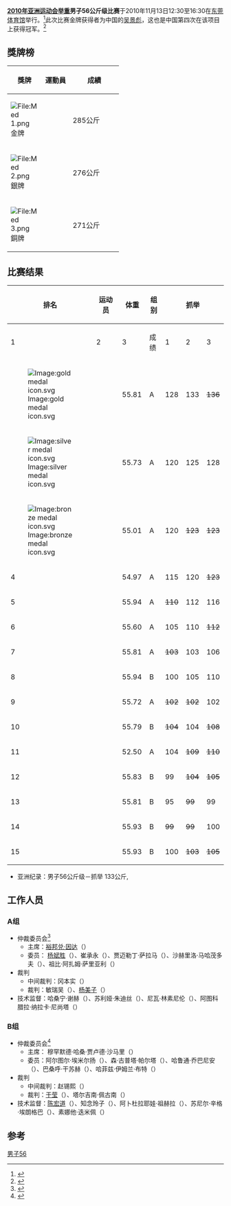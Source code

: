 {{2010年亚运会举重}}
'''[[2010年亚洲运动会|2010年亚洲运动会]][[2010年亚洲运动会举重比赛|举重]]男子56公斤级比赛'''于2010年11月13日12:30至16:30在[[东莞体育馆|东莞体育馆]]举行。<ref>{{Cite web |url=http://www.gz2010.cn/info/ENG_ENG/WL/WLR173A_WLM056056A@@@@@@@ENG.html |title=Men's 56 kg Results |accessdate=2010-11-19 |archive-date=2011-02-22 |archive-url=https://web.archive.org/web/20110222031842/http://www.gz2010.cn/info/ENG_ENG/WL/WLR173A_WLM056056A@@@@@@@ENG.html |dead-url=no }}</ref>此次比赛金牌获得者为中国的[[吴景彪|吴景彪]]，这也是中国第四次在该项目上获得冠军。<ref>{{cite web |url=http://gz2010.sohu.com/20101113/n277599036.shtml |language=zh-cn |title=男子56KG吴景彪夺亚运举重首金 抓举破亚洲纪录 |publisher=搜狐网 |date=2010-11-13|accessdate=2010-11-19 |archive-date=2021-01-11 |archive-url=https://web.archive.org/web/20210111014309/http://gz2010.sohu.com/20101113/n277599036.shtml |dead-url=no }}</ref>

==獎牌榜==
{| class="wikitable" style="font-size:90%;" width=400
|- bgcolor="#efefef"
! width=60| 獎牌
! 運動員
! width=100| 成績
|-
| bgcolor="gold" | [[File:Med_1.png|File:Med 1.png]] 金牌
| {{flagIOC2athlete|[[吴景彪|吴景彪]]|CHN|2010年亞洲運動會}} || 285公斤
|-
| bgcolor="silver" | [[File:Med_2.png|File:Med 2.png]] 銀牌
| {{flagIOC2athlete|[[車金鐵|車金鐵]]|PRK|2010年亞洲運動會}} || 276公斤
|-
| bgcolor="cc9966" | [[File:Med_3.png|File:Med 3.png]] 銅牌
| {{flagIOC2athlete|[[查迪·塞蒂亞迪|查迪·塞蒂亞迪]]|INA|2010年亞洲運動會}} || 271公斤
|}

==比赛结果==
{|class = "wikitable" style="font-size:90%; text-align:center"
! rowspan=2 width=40|排名
! rowspan=2 width=250|运动员
! rowspan=2 width=60|体重
! rowspan=2 width=40|组别
!colspan=4| 抓举
!colspan=4| 挺举
!rowspan=2 width=60| 总成绩
|-
! width=40|1
! width=40|2
! width=40|3
! width=55|成绩
! width=40|1
! width=40|2
! width=40|3
! width=55|成绩
|-
|[[Image:gold_medal_icon.svg|Image:gold medal icon.svg]]
|align=left| {{flagIOC2athlete|[[吴景彪|吴景彪]]|CHN|2010年亚洲运动会}} || 55.81 || A || 128 || 133 || <s>136</s> || 133 || 152 || <s>160</s> || <s>160</s> || 152 || 285
|-
|[[Image:silver_medal_icon.svg|Image:silver medal icon.svg]]
|align=left| {{flagIOC2athlete|[[车金铁|车金铁]]|PRK|2010年亚洲运动会}} || 55.73 || A || 120 || 125 || 128 || 128 || <s>145</s> || 145 || 148 || 148 || 276
|-
|[[Image:bronze_medal_icon.svg|Image:bronze medal icon.svg]]
|align=left| {{flagIOC2athlete|[[查迪·塞蒂亚迪|查迪·塞蒂亚迪]]|INA|2010年亚洲运动会}} || 55.01 || A || 120 || <s>123</s> || <s>123</s> || 120 || <s>146</s> || 146 || 151 || 151 || 271
|-
| 4
|align=left| {{flagIOC2athlete|[[比艾漂亨|比艾漂亨]]|MYA|2010年亚洲运动会}} || 54.97 || A || 115 || 120 || <s>123</s> || 120 || 145 || <s>150</s> || <s>151</s> || 145 || 265
|-
| 5
|align=left| {{flagIOC2athlete|[[陈黎国全|陈黎国全]]|VIE|2010年亚洲运动会}} || 55.94 || A || <s>110</s> || 112 || 116 || 116 || 142 || 145 || <s>151</s> || 145 || 261
|-
| 6
|align=left| {{flagIOC2athlete|[[内斯托·科洛尼亚|内斯托·科洛尼亚]]|PHI|2010年亚洲运动会}} || 55.60 || A || 105 || 110 || <s>112</s> || 110 || 138 || <s>142</s> || 145 || 145 || 255
|-
| 7
|align=left| {{flagIOC2athlete|[[山田政晴|山田政晴]]|JPN|2010年亚洲运动会}} || 55.81 || A || <s>103</s> || 103 || 106 || 106 || <s>145</s> || <s>145</s> || 145 || 145 || 251
|-
| 8
|align=left| {{flagIOC2athlete|[[斯里尼瓦萨·拉奥·巴卢里|斯里尼瓦萨·拉奥·巴卢里]]|IND|2010年亚洲运动会}} || 55.94 || B || 100 || 105 || 110 || 110 || 135 || <s>142</s> || <s>142</s> || 135 || 245
|-
| 9
|align=left| {{flagIOC2athlete|[[旺猜·蒙内|旺猜·蒙内]]|THA|2010年亚洲运动会}} || 55.72 || A || <s>102</s> || <s>102</s> || 102 || 102 || <s>130</s> || <s>130</s> || 130 || 130 || 232
|-
| 10
|align=left| {{flagIOC2athlete|[[苏肯·戴伊|苏肯·戴伊]]|IND|2010年亚洲运动会}} || 55.79 || B || <s>104</s> || 104 || <s>108</s> || 104 || <s>126</s> || <s>126</s> || 126 || 126 || 230
|-
| 11
|align=left width=250| {{flagIOC2athlete|[[曼苏尔·阿卜杜勒-拉希姆·萨利姆|曼苏尔·阿卜杜勒-拉希姆·萨利姆]]|KSA|2010年亚洲运动会}} || 52.50 || A || 104 || <s>109</s> || <s>110</s> || 104 || 121 || <s>126</s> || <s>126</s> || 121 || 225
|-
| 12
|align=left| {{flagIOC2athlete|[[阿卜杜拉·加富尔|阿卜杜拉·加富尔]]|PAK|2010年亚洲运动会}} || 55.83 || B || 99 || <s>104</s> || <s>105</s> || 99 || 125 || <s>127</s> || <s>127</s> || 125 || 224
|-
| 13
|align=left| {{flagIOC2athlete|[[桑吉特·维杰苏里亚|桑吉特·维杰苏里亚]]|SRI|2010年亚洲运动会}} || 55.81 || B || 95 || <s>99</s> || 99 || 99 || <s>120</s> || <s>120</s> || 122 || 122 || 221
|-
| 14
|align=left width=250| {{flagIOC2athlete|[[奥马尔古利·汉杜尔德耶夫|奥马尔古利·汉杜尔德耶夫]]|TKM|2010年亚洲运动会}} || 55.93 || B || <s>99</s> || <s>99</s> || 100 || 100 || 120 || <s>127</s> || <s>127</s> || 120 || 220
|-
| 15
|align=left| {{flagIOC2athlete|[[恩赫扎尔嘎勒·蒙赫杜勒|恩赫扎尔嘎勒·蒙赫杜勒]]|MGL|2010年亚洲运动会}} || 55.93 || B || 100 || <s>103</s> || <s>105</s> || 100 || <s>120</s> || 120 || <s>125</s> || 120 || 220
|}
*亚洲纪录：男子56公斤级－抓举  133公斤,{{flagIOC2athlete|[[吴景彪|吴景彪]]|CHN|2010年亚洲运动会}}

==工作人员==
===A组===
*仲裁委员会<ref>{{cite web |url=http://www.gz2010.cn/info/CHN_CHN/WL/WLR151A_WLM056056A@@@@@@@CHN.html |language=zh-cn |title=男子56公斤级 A组 |publisher=2010年广州亚运会官方网站 |accessdate=2010-11-19 |archive-date=2019-01-15 |archive-url=https://web.archive.org/web/20190115134353/http://www.gz2010.cn/info/CHN_CHN/WL/WLR151A_WLM056056A@@@@@@@CHN.html |dead-url=no }}</ref>
**主席：[[裕邦兑·因达|裕邦兑·因达]]（{{THA}}）
**委员： [[杨斌胜|杨斌胜]]（{{CHN}}）、崔承永（{{KOR}}）、贾迈勒丁·萨拉马（{{SYR}}）、沙赫里洛·马哈茂多夫（{{UZB}}）、祖比·阿扎姆·萨里亚利（{{JOR}}）
*裁判
**中间裁判：冈本实（{{JPN}}）
**裁判：敏瑞吴（{{MYA}}）、[[杨美子|杨美子]]（{{TPE}}）
*技术监督：哈桑宁·谢赫（{{SYR}}）、苏利娅·朱迪丝（{{PHI}}）、尼瓦·林素尼伦（{{THA}}）、阿图科腊拉·纳拉卡·尼尚塔（{{SRI}}）
===B组===
*仲裁委员会<ref>{{cite web |url=http://www.gz2010.cn/info/CHN_CHN/WL/WLR151A_WLM056056B@@@@@@@CHN.html |language=zh-cn |title=男子56公斤级 B组 |publisher=2010年广州亚运会官方网站 |accessdate=2010-11-19 |archive-date=2019-01-15 |archive-url=https://web.archive.org/web/20190115134353/http://www.gz2010.cn/info/CHN_CHN/WL/WLR151A_WLM056056B@@@@@@@CHN.html |dead-url=no }}</ref>
**主席： 穆罕默德·哈桑·贾卢德·沙马里（{{IRQ}}）
**委员：阿尔图尔·埃米尔扬（{{TKM}}）、森·古普塔·帕尔塔（{{NEP}}）、哈鲁通·乔巴尼安（{{LIB}}）、巴桑呼·干苏赫（{{MGL}}）、哈菲兹·伊姆兰·布特（{{PAK}}）
*裁判
**中间裁判：赵锡熙（{{KOR}}）
**裁判：[[于莹|于莹]]（{{CHN}}）、塔尔吉南·佩古南（{{INA}}）
*技术监督：[[陈宏道|陈宏道]]（{{CHN}}）、知念玲子（{{JPN}}）、阿卜杜拉耶娃·祖赫拉（{{UZB}}）、苏尼尔·辛格·埃朗格巴（{{IND}}）、素娜他·迭米佩（{{THA}}）

==参考==
{{reflist|2}}

{{亚运会举重男子56公斤级}}
[[Category:2010年亚洲运动会举重比赛|男子56]]